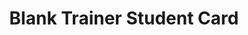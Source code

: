 ---
title: "Blank Trainer Student Card"
meta_title: "Blank Trainer Student Card craft"
description: "Craft de Blank Trainer Student Card"
rank: "s"
draft: false
name: "Blank Trainer Student Card"
recipe_img: "https://wiki.pokexgames.com/images/4/45/Blank_Trainer_Student_Card.png"
level: 117
craft_time: 259200
result: 1
value_npc: 1
ingredients:
  - name: "Study Notes"
    quantity: 900
    item_img: "https://wiki.pokexgames.com/images/e/e4/Study_Notes.png"
    value_npc: 1
  - name: "Corrupted Cow Tails"
    quantity: 80
    item_img: "https://wiki.pokexgames.com/images/b/b2/Corrupted-Cow-Tail.gif"
    value_npc: 1
  - name: "Corrupted Clouds"
    quantity: 70
    item_img: "https://wiki.pokexgames.com/images/0/0c/Corrupted-Cloud.gif"
    value_npc: 1
  - name: "Corrupted Gem Stars"
    quantity: 70
    item_img: "https://wiki.pokexgames.com/images/2/2d/Corrupted-Gem-Star.gif"
    value_npc: 1
  - name: "Lovely Topknots"
    quantity: 60
    item_img: "https://wiki.pokexgames.com/images/e/e9/Lovely_Topknot.png"
    value_npc: 1
  - name: "Corrupted Steelix Tails"
    quantity: 20
    item_img: "https://wiki.pokexgames.com/images/7/71/Corrupted-Steelix-Tail.gif"
    value_npc: 1
  - name: "Catfish Whiskers"
    quantity: 1
    item_img: "https://wiki.pokexgames.com/images/9/92/Catfish_Whiskers.png"
    value_npc: 1
  - name: "Razor Claw"
    quantity: 1
    item_img: "https://wiki.pokexgames.com/images/f/f6/Razor_Claw.png"
    value_npc: 1
  - name: "Bear Feet"
    quantity: 1
    item_img: "https://wiki.pokexgames.com/images/e/ef/Bear_Feet.png"
    value_npc: 1
---